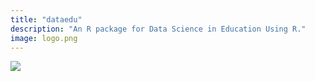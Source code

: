 ```yaml
---
title: "dataedu"
description: "An R package for Data Science in Education Using R."
image: logo.png
---
```


![](logo.png){fig-alt="Dataedu hex that says dataedu in two fonts on a yellow blackground"}


